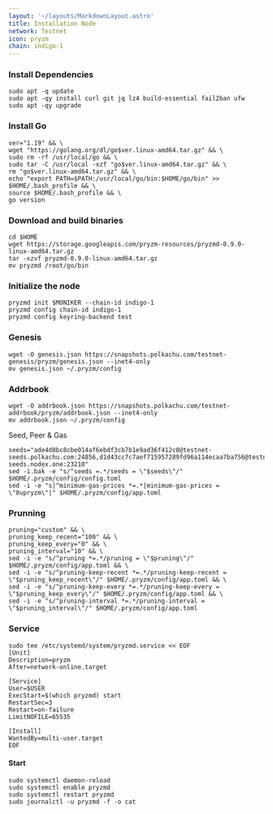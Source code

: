 ```yaml
---
layout: '~/layouts/MarkdownLayout.astro'
title: Installation Node
network: Testnet
icon: pryzm
chain: indigo-1	
---
```


### Install Dependencies
```
sudo apt -q update
sudo apt -qy install curl git jq lz4 build-essential fail2ban ufw
sudo apt -qy upgrade
```

### Install Go
```
ver="1.19" && \
wget "https://golang.org/dl/go$ver.linux-amd64.tar.gz" && \
sudo rm -rf /usr/local/go && \
sudo tar -C /usr/local -xzf "go$ver.linux-amd64.tar.gz" && \
rm "go$ver.linux-amd64.tar.gz" && \
echo "export PATH=$PATH:/usr/local/go/bin:$HOME/go/bin" >> $HOME/.bash_profile && \
source $HOME/.bash_profile && \
go version
```

### Download and build binaries
```
cd $HOME
wget https://storage.googleapis.com/pryzm-resources/pryzmd-0.9.0-linux-amd64.tar.gz
tar -xzvf pryzmd-0.9.0-linux-amd64.tar.gz
mv pryzmd /root/go/bin
```

### Initialize the node
```
pryzmd init $MONIKER --chain-id indigo-1
pryzmd config chain-id indigo-1
pryzmd config keyring-backend test
```

### Genesis
```
wget -O genesis.json https://snapshots.polkachu.com/testnet-genesis/pryzm/genesis.json --inet4-only
mv genesis.json ~/.pryzm/config
```
### Addrbook 
```
wget -O addrbook.json https://snapshots.polkachu.com/testnet-addrbook/pryzm/addrbook.json --inet4-only
mv addrbook.json ~/.pryzm/config
```
Seed, Peer & Gas
```
seeds="ade4d8bc8cbe014af6ebdf3cb7b1e9ad36f412c0@testnet-seeds.polkachu.com:24856,d1d43cc7c7aef715957289fd96a114ecaa7ba756@testnet-seeds.nodex.one:23210"
sed -i.bak -e "s/^seeds =.*/seeds = \"$seeds\"/" $HOME/.pryzm/config/config.toml
sed -i -e "s|^minimum-gas-prices *=.*|minimum-gas-prices = \"0upryzm\"|" $HOME/.pryzm/config/app.toml
```

### Prunning
```
pruning="custom" && \
pruning_keep_recent="100" && \
pruning_keep_every="0" && \
pruning_interval="10" && \
sed -i -e "s/^pruning *=.*/pruning = \"$pruning\"/" $HOME/.pryzm/config/app.toml && \
sed -i -e "s/^pruning-keep-recent *=.*/pruning-keep-recent = \"$pruning_keep_recent\"/" $HOME/.pryzm/config/app.toml && \
sed -i -e "s/^pruning-keep-every *=.*/pruning-keep-every = \"$pruning_keep_every\"/" $HOME/.pryzm/config/app.toml && \
sed -i -e "s/^pruning-interval *=.*/pruning-interval = \"$pruning_interval\"/" $HOME/.pryzm/config/app.toml
```

### Service
```
sudo tee /etc/systemd/system/pryzmd.service << EOF
[Unit]
Description=pryzm
After=network-online.target

[Service]
User=$USER
ExecStart=$(which pryzmd) start
RestartSec=3
Restart=on-failure
LimitNOFILE=65535

[Install]
WantedBy=multi-user.target
EOF
```

#### Start
```
sudo systemctl daemon-reload
sudo systemctl enable pryzmd
sudo systemctl restart pryzmd
sudo journalctl -u pryzmd -f -o cat
```
